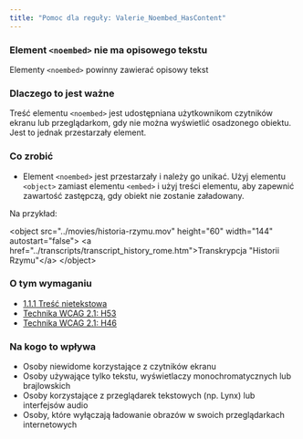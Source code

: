 ```yaml
---
title: "Pomoc dla reguły: Valerie_Noembed_HasContent"
---
```


<div className="toolHelp">
<Row>
<Column colLg={16} colMd={8} colSm={4} className="toolHead">

### Element `<noembed>` nie ma opisowego tekstu 

<div id="locLevel"></div>

Elementy `<noembed>` powinny zawierać opisowy tekst

</Column>
</Row>
<Row>
<Column colLg={11} colMd={5} colSm={4} className="toolMain">

### Dlaczego to jest ważne

Treść elementu `<noembed>` jest udostępniana użytkownikom czytników ekranu lub przeglądarkom, gdy nie można wyświetlić osadzonego obiektu. Jest to jednak przestarzały element.

<div id="locSnippet"></div>

### Co zrobić

 * Element `<noembed>` jest przestarzały i należy go unikać. Użyj elementu `<object>` zamiast elementu `<embed>` i użyj treści elementu, aby zapewnić zawartość zastępczą, gdy obiekt nie zostanie załadowany.


 Na przykład:
 
<CodeSnippet type="multi" light={true}>&lt;object src="../movies/historia-rzymu.mov" height="60" width="144" autostart="false"&gt;
        &lt;a href="../transcripts/transcript_history_rome.htm"&gt;Transkrypcja "Historii Rzymu"&lt;/a&gt;
&lt;/object&gt;</CodeSnippet>

</Column>
<Column colLg={5} colMd={3} colSm={4} className="toolLeft">

### O tym wymaganiu

* [1.1.1 Treść nietekstowa](https://wcag.lepszyweb.pl/#non-text-content)
* [Technika WCAG 2.1: H53](https://www.w3.org/WAI/WCAG21/Techniques/html/H53)
* [Technika WCAG 2.1: H46](https://www.w3.org/WAI/WCAG21/Techniques/html/H46.html)

### Na kogo to wpływa

 * Osoby niewidome korzystające z czytników ekranu
 * Osoby używające tylko tekstu, wyświetlaczy monochromatycznych lub brajlowskich
 * Osoby korzystające z przeglądarek tekstowych (np. Lynx) lub interfejsów audio
 * Osoby, które wyłączają ładowanie obrazów w swoich przeglądarkach internetowych

</Column>
</Row>
</div>

